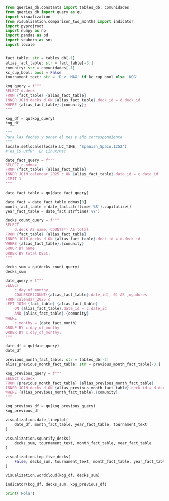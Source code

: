 ```python
from queries_db.constants import tables_db, comunidades
from queries_db import query as qu
import visualization
from visualization.comparison_two_months import indicator
import pyprojroot
import numpy as np
import pandas as pd
import seaborn as sns
import locale


fact_table: str = tables_db[-1]
alias_fact_table: str = fact_table[-3:]
comunity: str = comunidades[-1]
kc_cup_bool: bool = False
tournament_text: str = 'DLv. MAX' if kc_cup_bool else 'KOG'
```

```python
kog_query = f"""
SELECT d.deck
FROM {fact_table} {alias_fact_table}
INNER JOIN decks d ON {alias_fact_table}.deck_id = d.deck_id
WHERE {alias_fact_table}.{comunity};
"""

kog_df = qu(kog_query)
kog_df
```

```python
"""
Para las fechas y poner el mes y año correspondiente
"""
locale.setlocale(locale.LC_TIME, 'Spanish_Spain.1252')
#'es_ES.utf8'  En Linux/Mac

date_fact_query = f"""
SELECT c.ndmax
FROM {fact_table} {alias_fact_table}
INNER JOIN calendar_2025 c ON {alias_fact_table}.date_id = c.date_id
LIMIT 1
"""

date_fact_table = qu(date_fact_query)

date_fact = date_fact_table.ndmax[0]
month_fact_table = date_fact.strftime('%B').capitalize()
year_fact_table = date_fact.strftime('%Y')
```

```python
decks_count_query = f"""
SELECT
    d.deck AS name, COUNT(*) AS total
FROM {fact_table} {alias_fact_table}
INNER JOIN decks d ON {alias_fact_table}.deck_id = d.deck_id
WHERE {alias_fact_table}.{comunity}
GROUP BY name
ORDER BY total DESC;
"""

decks_sum = qu(decks_count_query)
decks_sum
```

```python
date_query = f"""
SELECT 
    c.day_of_monthy, 
    COALESCE(COUNT({alias_fact_table}.date_id), 0) AS jugadores
FROM calendar_2025 c
LEFT JOIN {fact_table} {alias_fact_table} 
    ON {alias_fact_table}.date_id = c.date_id
    AND {alias_fact_table}.{comunity}
WHERE 
    c.monthy = {date_fact.month}
GROUP BY c.day_of_monthy
ORDER BY c.day_of_monthy;
"""

date_df = qu(date_query)
date_df
```

```python
previous_month_fact_table: str = tables_db[-2]
alias_previous_month_fact_table: str = previous_month_fact_table[-3:]

kog_previous_query = f"""
SELECT d.deck
FROM {previous_month_fact_table} {alias_previous_month_fact_table}
INNER JOIN decks d ON {alias_previous_month_fact_table}.deck_id = d.deck_id
WHERE {alias_previous_month_fact_table}.{comunity};
"""

kog_previous_df = qu(kog_previous_query)
kog_previous_df
```

```python
visualization.date_lineplot(
    date_df, month_fact_table, year_fact_table, tournament_text
)
```


```python
visualization.squarify_decks(
    decks_sum, tournament_text, month_fact_table, year_fact_table
)
```

```python
visualization.top_five_decks(
    False, decks_sum, tournament_text, month_fact_table, year_fact_table
)
```

```python
visualization.wordcloud(kog_df, decks_sum)
```

```python
indicator(kog_df, decks_sum, kog_previous_df)
```

```python
print('Hola')
```